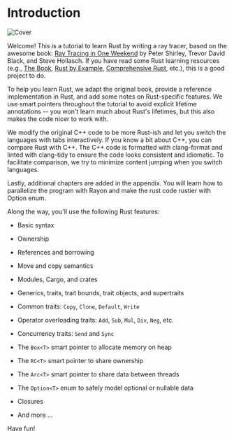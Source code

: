# Introduction

![Cover](/og.jpg)

Welcome! This is a tutorial to learn Rust by writing a ray tracer, based on the awesome book: [Ray Tracing in One Weekend](https://raytracing.github.io/v3/books/RayTracingInOneWeekend.html) by Peter Shirley, Trevor David Black, and Steve Hollasch. If you have read some Rust learning resources (e.g., [The Book](https://doc.rust-lang.org/book/), [Rust by Example](https://doc.rust-lang.org/rust-by-example/), [Comprehensive Rust](https://google.github.io/comprehensive-rust/), etc.), this is a good project to do.

To help you learn Rust, we adapt the original book, provide a reference implementation in Rust, and add some notes on Rust-specific features. We use smart pointers throughout the tutorial to avoid explicit lifetime annotations -- you won't learn much about Rust's lifetimes, but this also makes the code nicer to work with.

We modify the original C++ code to be more Rust-ish and let you switch the languages with tabs interactively. If you know a bit about C++, you can compare Rust with C++. The C++ code is formatted with clang-format and linted with clang-tidy to ensure the code looks consistent and idiomatic. To facilitate comparison, we try to minimize content jumping when you switch languages.

Lastly, additional chapters are added in the appendix. You will learn how to parallelize the program with Rayon and make the rust code rustier with Option enum.

Along the way, you'll use the following Rust features:

*   Basic syntax

*   Ownership

*   References and borrowing

*   Move and copy semantics

*   Modules, Cargo, and crates

*   Generics, traits, trait bounds, trait objects, and supertraits

*   Common traits: `Copy`, `Clone`, `Default`, `Write`

*   Operator overloading traits: `Add`, `Sub`, `Mul`, `Div`, `Neg`, etc.

*   Concurrency traits: `Send` and `Sync`

*   The `Box<T>` smart pointer to allocate memory on heap

*   The `RC<T>` smart pointer to share ownership

*   The `Arc<T>` smart pointer to share data between threads

*   The `Option<T>` enum to safely model optional or nullable data

*   Closures

*   And more ...

Have fun!
